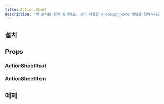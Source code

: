 ```yaml
---
title: Action Sheet
description: "이 문서는 정리 중이에요. 문의 내용은 #_design_core 채널을 찾아주세요."
---
```


<ComponentExample name="action-sheet-preview" />

## 설치

<Installation name="action-sheet" />

## Props

### ActionSheetRoot

<ReactTypeTable
  path="./registry/ui/action-sheet.tsx"
  name="ActionSheetRootProps"
/>

### ActionSheetItem

<ReactTypeTable
  path="./registry/ui/action-sheet.tsx"
  name="ActionSheetItemProps"
/>

## 예제
